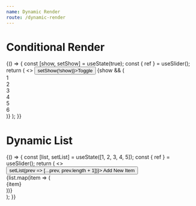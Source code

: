 ```yaml
---
name: Dynamic Render
route: /dynamic-render
---
```



# Conditional Render

<Playground>
  {() => {
    const [show, setShow] = useState(true);
    const { ref } = useSlider();
    return (
      <>
        <button onClick={() => setShow(!show)}>Toggle</button>
        {show && (
          <div ref={ref}>
            <div>1</div>
            <div>2</div>
            <div>3</div>
            <div>4</div>
            <div>5</div>
            <div>6</div>
          </div>
        )}
      </>
    );
  }}
</Playground>

# Dynamic List

<Playground>
  {() => {
    const [list, setList] = useState([1, 2, 3, 4, 5]);
    const { ref } = useSlider();
    return (
      <>
        <button onClick={() => setList(prev => [...prev, prev.length + 1])}>
          Add New Item
        </button>
        <div ref={ref}>
          {list.map(item => (
            <div key={item}>{item}</div>
          ))}
        </div>
      </>
    );
  }}
</Playground>
